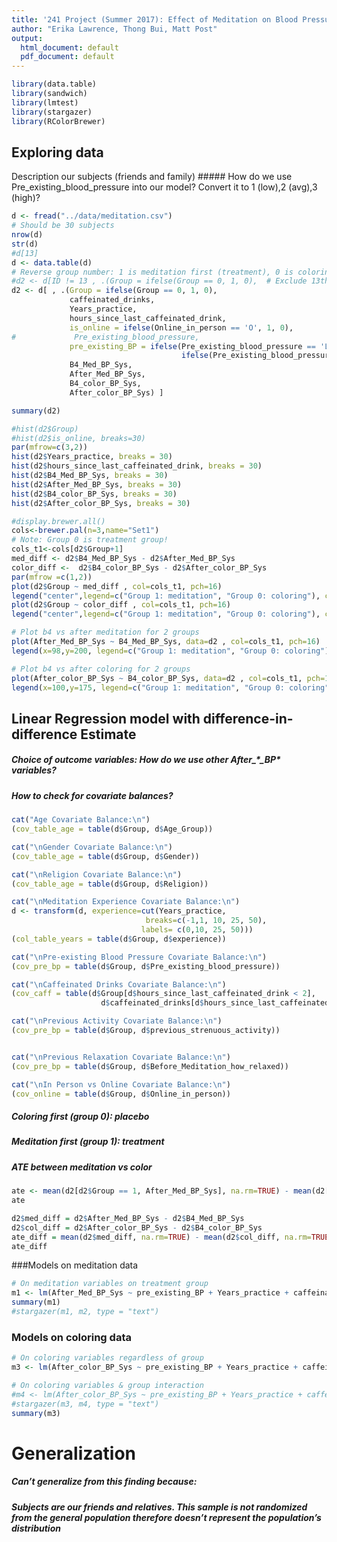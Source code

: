 ```yaml
---
title: '241 Project (Summer 2017): Effect of Meditation on Blood Pressure'
author: "Erika Lawrence, Thong Bui, Matt Post"
output:
  html_document: default
  pdf_document: default
---
```

```r
library(data.table)
library(sandwich)
library(lmtest)
library(stargazer)
library(RColorBrewer)

```

## Exploring data

Description our subjects (friends and family)
##### How do we use Pre_existing_blood_pressure into our model? Convert it to 1 (low),2 (avg),3 (high)?


```r
d <- fread("../data/meditation.csv")
# Should be 30 subjects
nrow(d)
str(d)
#d[13]
d <- data.table(d)
# Reverse group number: 1 is meditation first (treatment), 0 is coloring 1st
#d2 <- d[ID != 13 , .(Group = ifelse(Group == 0, 1, 0),  # Exclude 13th person
d2 <- d[ , .(Group = ifelse(Group == 0, 1, 0),
             caffeinated_drinks,
             Years_practice,
             hours_since_last_caffeinated_drink,
             is_online = ifelse(Online_in_person == 'O', 1, 0),
#             Pre_existing_blood_pressure,
             pre_existing_BP = ifelse(Pre_existing_blood_pressure == 'Low', 1, 
                                      ifelse(Pre_existing_blood_pressure == 'Avg', 2, 3)),
             B4_Med_BP_Sys,
             After_Med_BP_Sys,
             B4_color_BP_Sys,
             After_color_BP_Sys) ]

summary(d2)

#hist(d2$Group)
#hist(d2$is_online, breaks=30)
par(mfrow=c(3,2))
hist(d2$Years_practice, breaks = 30)
hist(d2$hours_since_last_caffeinated_drink, breaks = 30)
hist(d2$B4_Med_BP_Sys, breaks = 30)
hist(d2$After_Med_BP_Sys, breaks = 30)
hist(d2$B4_color_BP_Sys, breaks = 30)
hist(d2$After_color_BP_Sys, breaks = 30)

#display.brewer.all()
cols<-brewer.pal(n=3,name="Set1")
# Note: Group 0 is treatment group!
cols_t1<-cols[d2$Group+1]
med_diff <- d2$B4_Med_BP_Sys - d2$After_Med_BP_Sys
color_diff <-  d2$B4_color_BP_Sys - d2$After_color_BP_Sys
par(mfrow =c(1,2))
plot(d2$Group ~ med_diff , col=cols_t1, pch=16)
legend("center",legend=c("Group 1: meditation", "Group 0: coloring"), col=cols_t1, pch=16)
plot(d2$Group ~ color_diff , col=cols_t1, pch=16)
legend("center",legend=c("Group 1: meditation", "Group 0: coloring"), col=cols_t1, pch=16)

# Plot b4 vs after meditation for 2 groups
plot(After_Med_BP_Sys ~ B4_Med_BP_Sys, data=d2 , col=cols_t1, pch=16)
legend(x=98,y=200, legend=c("Group 1: meditation", "Group 0: coloring"), col=cols_t1, pch=16, xpd=TRUE)

# Plot b4 vs after coloring for 2 groups
plot(After_color_BP_Sys ~ B4_color_BP_Sys, data=d2 , col=cols_t1, pch=16)
legend(x=100,y=175, legend=c("Group 1: meditation", "Group 0: coloring"), col=cols_t1, pch=16, xpd=TRUE)

```

## Linear Regression model with difference-in-difference Estimate

##### Choice of outcome variables: How do we use other After_*_BP* variables?

##### How to check for covariate balances?

```r
cat("Age Covariate Balance:\n")
(cov_table_age = table(d$Group, d$Age_Group))

cat("\nGender Covariate Balance:\n")
(cov_table_age = table(d$Group, d$Gender))

cat("\nReligion Covariate Balance:\n")
(cov_table_age = table(d$Group, d$Religion))

cat("\nMeditation Experience Covariate Balance:\n")
d <- transform(d, experience=cut(Years_practice,  
                              breaks=c(-1,1, 10, 25, 50),
                             labels= c(0,10, 25, 50)))
(col_table_years = table(d$Group, d$experience))

cat("\nPre-existing Blood Pressure Covariate Balance:\n")
(cov_pre_bp = table(d$Group, d$Pre_existing_blood_pressure))

cat("\nCaffeinated Drinks Covariate Balance:\n")
(cov_caff = table(d$Group[d$hours_since_last_caffeinated_drink < 2],
                    d$caffeinated_drinks[d$hours_since_last_caffeinated_drink < 2]))

cat("\nPrevious Activity Covariate Balance:\n")
(cov_pre_bp = table(d$Group, d$previous_strenuous_activity))


cat("\nPrevious Relaxation Covariate Balance:\n")
(cov_pre_bp = table(d$Group, d$Before_Meditation_how_relaxed))

cat("\nIn Person vs Online Covariate Balance:\n")
(cov_online = table(d$Group, d$Online_in_person))

```

##### Coloring first (group 0): placebo
##### Meditation first (group 1): treatment

##### ATE between meditation vs color
```r
ate <- mean(d2[d2$Group == 1, After_Med_BP_Sys], na.rm=TRUE) - mean(d2[d2$Group == 0, After_color_BP_Sys], na.rm=TRUE)
ate

d2$med_diff = d2$After_Med_BP_Sys - d2$B4_Med_BP_Sys
d2$col_diff = d2$After_color_BP_Sys - d2$B4_color_BP_Sys
ate_diff = mean(d2$med_diff, na.rm=TRUE) - mean(d2$col_diff, na.rm=TRUE)
ate_diff
```

###Models on meditation data

```r
# On meditation variables on treatment group
m1 <- lm(After_Med_BP_Sys ~ pre_existing_BP + Years_practice + caffeinated_drinks + hours_since_last_caffeinated_drink + B4_Med_BP_Sys , data=d2[Group==1])
summary(m1)
#stargazer(m1, m2, type = "text")
```

### Models on coloring data

```r
# On coloring variables regardless of group
m3 <- lm(After_color_BP_Sys ~ pre_existing_BP + Years_practice + caffeinated_drinks + hours_since_last_caffeinated_drink + B4_color_BP_Sys, data=d2[Group== 0])

# On coloring variables & group interaction
#m4 <- lm(After_color_BP_Sys ~ pre_existing_BP + Years_practice + caffeinated_drinks + hours_since_last_caffeinated_drink + B4_color_BP_Sys + Group + B4_color_BP_Sys * Group, data=d2)
#stargazer(m3, m4, type = "text")
summary(m3)

```
# Generalization
##### Can't generalize from this finding because:
##### Subjects are our friends and relatives. This sample is not randomized from the general population therefore doesn't represent the population's distribution